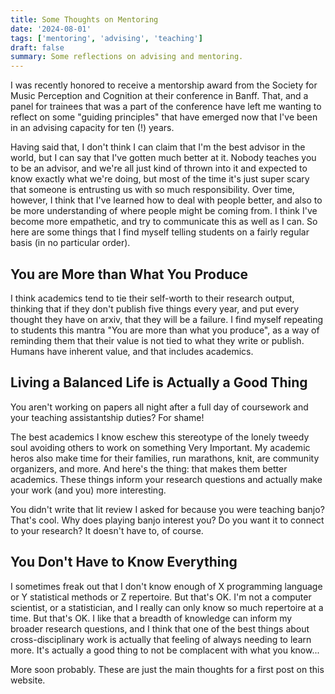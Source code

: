 ```yaml
---
title: Some Thoughts on Mentoring
date: '2024-08-01'
tags: ['mentoring', 'advising', 'teaching']
draft: false
summary: Some reflections on advising and mentoring.
---
```


I was recently honored to receive a mentorship award from the Society for Music Perception and Cognition
at their conference in Banff. That, and a panel for trainees that was a part of the conference
have left me wanting to reflect on some "guiding principles" that have emerged now that I've been in an advising capacity
for ten (!) years. 

Having said that, I don't think I can claim that I'm the best advisor in the world, but I can say that I've gotten much better at it. 
Nobody teaches you to be an advisor, and we're all just kind of thrown into it and expected to know exactly what we're doing, 
but most of the time it's just super scary that someone is entrusting us with so much responsibility.
Over time, however, I think that I've learned how to deal with people better, and also to be more understanding of where people might be coming from. 
I think I've become more empathetic, and try to communicate this as well as I can. So here are some things that I find myself telling students on a fairly regular basis (in no particular order).

## You are More than What You Produce

I think academics tend to tie their self-worth to their research output, 
thinking that if they don't publish five things every year, and put every thought 
they have on arxiv, that they will be a failure. I find myself 
repeating to students this mantra "You are more than what you produce", 
as a way of reminding them that their value is not tied to what they write or publish. 
Humans have inherent value, and that includes academics. 


## Living a Balanced Life is Actually a Good Thing

You aren't working on papers all night after a full day of coursework and your teaching assistantship duties? For shame!

The best academics I know eschew this stereotype of the lonely tweedy soul avoiding others to work on something Very Important. My academic heros
also make time for their families, run marathons, knit, are community organizers, and more. And here's the thing: that makes them better academics. These things inform your research questions
and actually make your work (and you) more interesting. 

You didn't write that lit review I asked for because you were teaching banjo? That's cool. Why does playing banjo interest you? 
Do you want it to connect to your research? It doesn't have to, of course.


## You Don't Have to Know Everything

I sometimes freak out that I don't know enough of X programming language or Y statistical methods or Z repertoire. But that's OK. I'm not a 
computer scientist, or a statistician, and I really can only know so much repertoire at a time. But that's OK. I like
that a breadth of knowledge can inform my broader research questions, and I think that one of the best things about cross-disciplinary
work is actually that feeling of always needing to learn more. It's actually a good thing to not be complacent with what you know...

More soon probably. These are just the main thoughts for a first post on this website.


